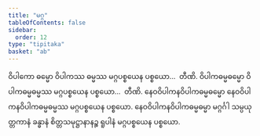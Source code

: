 ```yaml
---
title: "မဂ္ဂ"
tableOfContents: false
sidebar:
  order: 12
type: "tipitaka"
basket: "ab"
---
```



<DynamicBreadcrumb />

<Division number="113">

<Paragraph number="2380">
ဝိပါကော ဓမ္မော ဝိပါကဿ ဓမ္မဿ မဂ္ဂပစ္စယေန ပစ္စယော…  တီဏိ. ဝိပါကဓမ္မဓမ္မော ဝိပါကဓမ္မဓမ္မဿ မဂ္ဂပစ္စယေန ပစ္စယော…  တီဏိ. နေဝဝိပါကနဝိပါကဓမ္မဓမ္မော နေဝဝိပါကနဝိပါကဓမ္မဓမ္မဿ မဂ္ဂပစ္စယေန ပစ္စယော. နေဝဝိပါကနဝိပါကဓမ္မဓမ္မာ မဂ္ဂင်္ဂါ သမ္ပယုတ္တကာနံ ခန္ဓာနံ စိတ္တသမုဋ္ဌာနာနဉ္စ ရူပါနံ မဂ္ဂပစ္စယေန ပစ္စယော.
</Paragraph>
</Division>